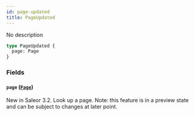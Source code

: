 ```yaml
---
id: page-updated
title: PageUpdated
---
```



No description

```graphql
type PageUpdated {
  page: Page
}
```


### Fields

#### `page` ([`Page`](../../../developer/api-reference/objects/page))

New in Saleor 3.2. Look up a page. Note: this feature is in a preview state and can be subject to changes at later point.




